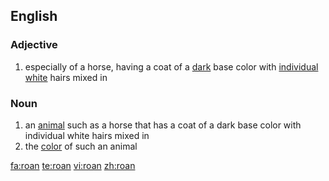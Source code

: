 ==English==

===Adjective===
{{en-adj|-}}

# especially of a horse, having a coat of a [[dark]] base color with [[individual]] [[white]] hairs mixed in

===Noun===
{{en-noun}}

# an [[animal]] such as a horse that has a coat of a dark base color with individual white hairs mixed in
# the [[color]] of such an animal

[[fa:roan]]
[[te:roan]]
[[vi:roan]]
[[zh:roan]]